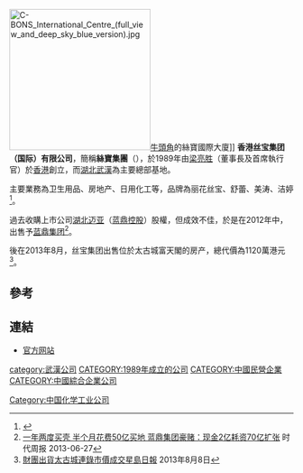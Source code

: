 
[[File:C-BONS_International_Centre_(full_view_and_deep_sky_blue_version).jpg|250px]][[牛頭角|牛頭角]]的絲寶國際大廈]]
'''香港丝宝集团（国际）有限公司'''，簡稱'''絲寶集團'''（'''{{lang-en|C-BONS Holding（International）Limited}}'''），於1989年由[[梁亮胜|梁亮胜]]（董事長及首席執行官）於[[香港|香港]]創立，而[[湖北|湖北]][[武漢|武漢]]為主要總部基地。

主要業務為卫生用品、房地产、日用化工等，品牌為丽花丝宝、舒蕾、美涛、洁婷<REF>
{{Cite web |url=http://www.c-bons.com.cn/About/Events.shtml |title=香港丝宝集团（国际）有限公司簡介 |access-date=2013-08-07 |archive-url=https://web.archive.org/web/20130525041545/http://www.c-bons.com.cn/About/Events.shtml |archive-date=2013-05-25 |dead-url=yes }}
</REF>。

過去收購上市公司[[湖北迈亚|湖北迈亚]]（[[蓝鼎控股|蓝鼎控股]]）股權，但成效不佳，於是在2012年中，出售予[[蓝鼎集团|蓝鼎集团]]<REF>
[http://time-weekly.com/story/2013-06-27/130145.html 一年两度买壳 半个月花费50亿买地 蓝鼎集团豪赌：现金2亿耗资70亿扩张] {{Wayback|url=http://time-weekly.com/story/2013-06-27/130145.html |date=20130712073826 }}时代周报 2013-06-27
</REF>。

後在2013年8月，丝宝集团出售位於太古城富天閣的房产，總代價為1120萬港元<REF>
[http://property.singtao.com/dailynews/dailynews_content.php?id=20130808h04 財團出貨太古城連錄市價成交]{{Dead link|date=2020年1月 |bot=InternetArchiveBot |fix-attempted=yes }}[[星島日報|星島日報]] 2013年8月8日
</REF>。

==參考==
{{REFLIST}}

==連結==
*[http://www.c-bons.com.cn/ 官方网站] {{Wayback|url=http://www.c-bons.com.cn/ |date=20200723081125 }}

[[category:武漢公司|category:武漢公司]]
[[CATEGORY:1989年成立的公司|CATEGORY:1989年成立的公司]]
[[Category:中国化学工业公司|Category:中国化学工业公司]]
[[CATEGORY:中國民營企業|CATEGORY:中國民營企業]]
[[CATEGORY:中國綜合企業公司|CATEGORY:中國綜合企業公司]]